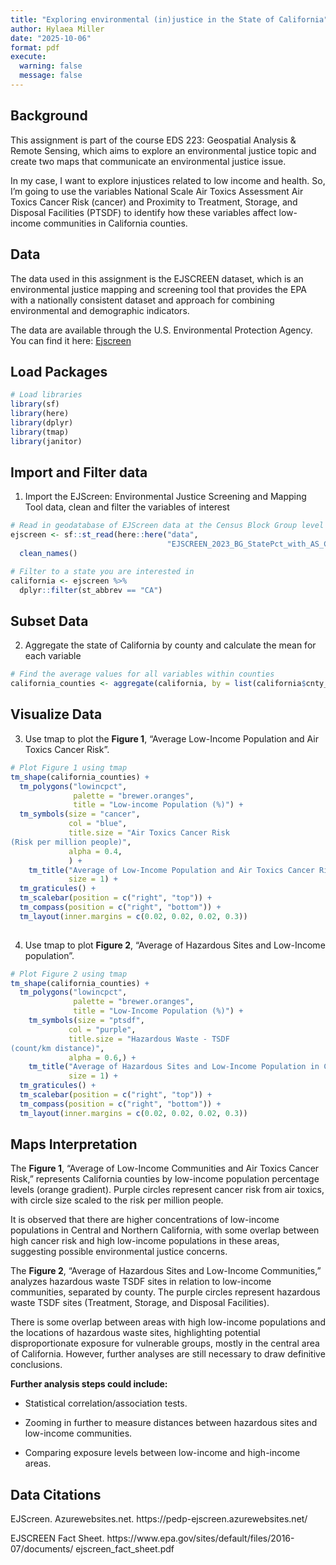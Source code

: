 ```yaml
---
title: "Exploring environmental (in)justice in the State of California"
author: Hylaea Miller
date: "2025-10-06"
format: pdf
execute:
  warning: false
  message: false
---
```


## Background

This assignment is part of the course EDS 223: Geospatial Analysis & Remote Sensing, which aims to explore an environmental justice topic and create two maps that communicate an environmental justice issue.

In my case, I want to explore injustices related to low income and health. So, I'm going to use the variables National Scale Air Toxics Assessment Air Toxics Cancer Risk (cancer) and Proximity to Treatment, Storage, and Disposal Facilities (PTSDF) to identify how these variables affect low-income communities in California counties.

## Data

The data used in this assignment is the EJSCREEN dataset, which is an environmental justice mapping and screening tool that provides the EPA with a nationally consistent dataset and approach for combining environmental and demographic indicators.

The data are available through the U.S. Environmental Protection Agency. You can find it here: [Ejscreen](https://pedp-ejscreen.azurewebsites.net/)

## Load Packages

```r
# Load libraries 
library(sf)
library(here)
library(dplyr)
library(tmap)
library(janitor)
```

## Import and Filter data

1.  Import the EJScreen: Environmental Justice Screening and Mapping Tool data, clean and filter the variables of interest

```r
# Read in geodatabase of EJScreen data at the Census Block Group level
ejscreen <- sf::st_read(here::here("data",
                                   "EJSCREEN_2023_BG_StatePct_with_AS_CNMI_GU_VI.gdb")) %>%
  clean_names()  

# Filter to a state you are interested in
california <- ejscreen %>%
  dplyr::filter(st_abbrev == "CA")
```

## Subset Data

2.  Aggregate the state of California by county and calculate the mean for each variable

```r
# Find the average values for all variables within counties
california_counties <- aggregate(california, by = list(california$cnty_name), FUN = mean)
```

## Visualize Data

3.  Use tmap to plot the **Figure 1**, "Average Low-Income Population and Air Toxics Cancer Risk".

```r
# Plot Figure 1 using tmap
tm_shape(california_counties) +
  tm_polygons("lowincpct",
              palette = "brewer.oranges",
              title = "Low-income Population (%)") +
  tm_symbols(size = "cancer",
             col = "blue",
             title.size = "Air Toxics Cancer Risk
(Risk per million people)",
             alpha = 0.4,
             ) +
    tm_title("Average of Low-Income Population and Air Toxics Cancer Risk in California",
             size = 1) +
  tm_graticules() +
  tm_scalebar(position = c("right", "top")) +
  tm_compass(position = c("right", "bottom")) +
  tm_layout(inner.margins = c(0.02, 0.02, 0.02, 0.3))
  
```

4.  Use tmap to plot **Figure 2**, "Average of Hazardous Sites and Low-Income population".

```r
# Plot Figure 2 using tmap
tm_shape(california_counties) +
  tm_polygons("lowincpct",
              palette = "brewer.oranges",
              title = "Low-Income Population (%)") +
    tm_symbols(size = "ptsdf",
             col = "purple",
             title.size = "Hazardous Waste - TSDF             
(count/km distance)",
             alpha = 0.6,) +
    tm_title("Average of Hazardous Sites and Low-Income Population in California",
             size = 1) +
  tm_graticules() +
  tm_scalebar(position = c("right", "top")) +
  tm_compass(position = c("right", "bottom")) +
  tm_layout(inner.margins = c(0.02, 0.02, 0.02, 0.3))

```

## Maps Interpretation

The **Figure 1**, "Average of Low-Income Communities and Air Toxics Cancer Risk," represents California counties by low-income population percentage levels (orange gradient). Purple circles represent cancer risk from air toxics, with circle size scaled to the risk per million people.

It is observed that there are higher concentrations of low-income populations in Central and Northern California, with some overlap between high cancer risk and high low-income populations in these areas, suggesting possible environmental justice concerns.

The **Figure 2**, "Average of Hazardous Sites and Low-Income Communities," analyzes hazardous waste TSDF sites in relation to low-income communities, separated by county. The purple circles represent hazardous waste TSDF sites (Treatment, Storage, and Disposal Facilities).

There is some overlap between areas with high low-income populations and the locations of hazardous waste sites, highlighting potential disproportionate exposure for vulnerable groups, mostly in the central area of California. However, further analyses are still necessary to draw definitive conclusions.

**Further analysis steps could include:**

-   Statistical correlation/association tests.

-   Zooming in further to measure distances between hazardous sites and low-income communities.

-   Comparing exposure levels between low-income and high-income areas.

## Data Citations

EJScreen. Azurewebsites.net. https://pedp-ejscreen.azurewebsites.net/

EJSCREEN Fact Sheet. https://www.epa.gov/sites/default/files/2016-07/documents/ ejscreen_fact_sheet.pdf
